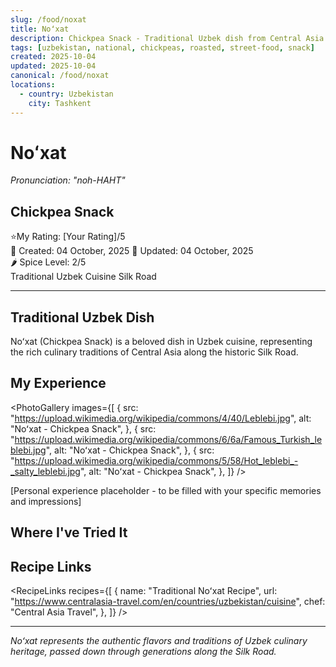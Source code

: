 ```yaml
---
slug: /food/noxat
title: Noʻxat
description: Chickpea Snack - Traditional Uzbek dish from Central Asia
tags: [uzbekistan, national, chickpeas, roasted, street-food, snack]
created: 2025-10-04
updated: 2025-10-04
canonical: /food/noxat
locations:
  - country: Uzbekistan
    city: Tashkent
---
```



# Noʻxat

_Pronunciation: "noh-HAHT"_

## Chickpea Snack

<div className="food-rating">
  <span className="star">⭐</span>My Rating: [Your Rating]/5
</div>

<div className="food-metadata">
  <span className="food-date">📅 Created: 04 October, 2025</span>
  <span className="food-date">🔄 Updated: 04 October, 2025</span>
</div>

<div className="spice-level">🌶️ Spice Level: 2/5</div>

<div className="food-tags">
  <span className="food-tag">Traditional</span>
  <span className="food-tag">Uzbek Cuisine</span>
  <span className="food-tag">Silk Road</span>
</div>

---

## Traditional Uzbek Dish

Noʻxat (Chickpea Snack) is a beloved dish in Uzbek cuisine, representing the rich culinary traditions of Central Asia along the historic Silk Road.

## My Experience

<PhotoGallery
  images={[
    {
      src: "https://upload.wikimedia.org/wikipedia/commons/4/40/Leblebi.jpg",
      alt: "Noʻxat - Chickpea Snack",
    },
    {
      src: "https://upload.wikimedia.org/wikipedia/commons/6/6a/Famous_Turkish_leblebi.jpg",
      alt: "Noʻxat - Chickpea Snack",
    },
    {
      src: "https://upload.wikimedia.org/wikipedia/commons/5/58/Hot_leblebi_-_salty_leblebi.jpg",
      alt: "Noʻxat - Chickpea Snack",
    },
  ]}
/>

[Personal experience placeholder - to be filled with your specific memories and impressions]

## Where I've Tried It

<MapEmbed
  location="Tashkent, Uzbekistan"
  description="Traditional preparation across Uzbekistan"
/>

## Recipe Links

<RecipeLinks
  recipes={[
    {
      name: "Traditional Noʻxat Recipe",
      url: "https://www.centralasia-travel.com/en/countries/uzbekistan/cuisine",
      chef: "Central Asia Travel",
    },
  ]}
/>

---

_Noʻxat represents the authentic flavors and traditions of Uzbek culinary heritage, passed down through generations along the Silk Road._
